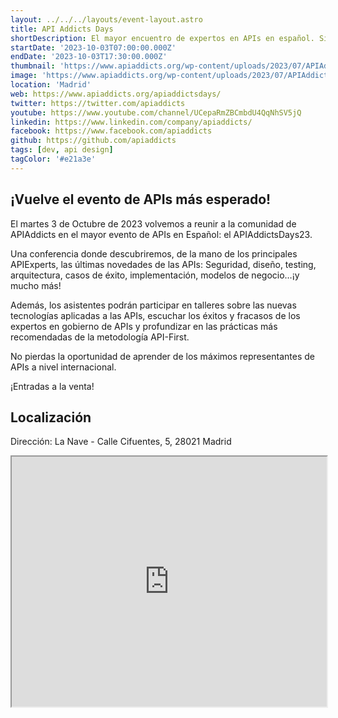 ```yaml
---
layout: ../../../layouts/event-layout.astro
title: API Addicts Days
shortDescription: El mayor encuentro de expertos en APIs en español. Si las APIs son tu mundo, no puedes faltar a este evento internacional.
startDate: '2023-10-03T07:00:00.000Z'
endDate: '2023-10-03T17:30:00.000Z'
thumbnail: 'https://www.apiaddicts.org/wp-content/uploads/2023/07/APIAddictsDays23.png'
image: 'https://www.apiaddicts.org/wp-content/uploads/2023/07/APIAddictsDays23.png'
location: 'Madrid'
web: https://www.apiaddicts.org/apiaddictsdays/
twitter: https://twitter.com/apiaddicts
youtube: https://www.youtube.com/channel/UCepaRmZBCmbdU4QqNhSV5jQ
linkedin: https://www.linkedin.com/company/apiaddicts/
facebook: https://www.facebook.com/apiaddicts
github: https://github.com/apiaddicts
tags: [dev, api design]
tagColor: '#e21a3e'
---
```


## ¡Vuelve el evento de APIs más esperado!

El martes 3 de Octubre de 2023 volvemos a reunir a la comunidad de APIAddicts en el mayor evento de APIs en Español: el APIAddictsDays23.

Una conferencia donde descubriremos, de la mano de los principales APIExperts, las últimas novedades de las APIs: Seguridad, diseño, testing, arquitectura, casos de éxito, implementación, modelos de negocio…¡y mucho más!

Además, los asistentes podrán participar en talleres sobre las nuevas tecnologías aplicadas a las APIs, escuchar los éxitos y fracasos de los expertos en gobierno de APIs y profundizar en las prácticas más recomendadas de la metodología API-First.

No pierdas la oportunidad de aprender de los máximos representantes de APIs a nivel internacional.

¡Entradas a la venta!

## Localización

Dirección: La Nave - Calle Cifuentes, 5, 28021 Madrid

<iframe
  style="width: 100%; height: 400px;"
  height="400"
  allowfullscreen=""
  loading="lazy"
  referrerpolicy="no-referrer-when-downgrade"
  src="https://www.google.com/maps/embed?pb=!1m18!1m12!1m3!1d3040.7630779306296!2d-3.69857202325268!3d40.3476014598427!2m3!1f0!2f0!3f0!3m2!1i1024!2i768!4f13.1!3m3!1m2!1s0xd4226dc6a64c46b%3A0x23e1b239d4aea935!2sLa%20Nave!5e0!3m2!1ses!2ses!4v1687238977089!5m2!1ses!2ses"
  aria-label="La Nave - Calle Cifuentes, 5, 28021 Madrid"
></iframe>
